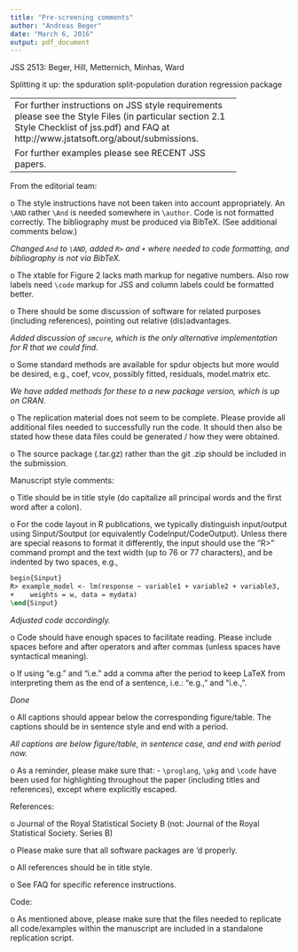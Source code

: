 ```yaml
---
title: "Pre-screening comments"
author: "Andreas Beger"
date: "March 6, 2016"
output: pdf_document
---
```


JSS 2513: Beger, Hill, Metternich, Minhas, Ward

Splitting it up: the spduration split-population duration regression package

---------------------------------------------------------
For further instructions on JSS style requirements please see the Style Files (in particular section 2.1 Style Checklist of jss.pdf) and FAQ at http://www.jstatsoft.org/about/submissions.

For further examples please see RECENT JSS papers.
---------------------------------------------------------


From the editorial team:

o The style instructions have not been taken into account appropriately. An `\AND` rather `\And` is needed somewhere in `\author`. Code is not formatted correctly. The bibliography must be produced via BibTeX. (See additional comments below.)

*Changed `And` to `\AND`, added `R>` and `+` where needed to code formatting, and bibliography is not via BibTeX.*

o The xtable for Figure 2 lacks math markup for negative numbers. Also row labels need `\code` markup for JSS and column labels could be formatted better.



o There should be some discussion of software for related purposes (including references), pointing out relative (dis)advantages.

*Added discussion of `smcure`, which is the only alternative implementation for R that we could find.*

o Some standard methods are available for spdur objects but more would be desired, e.g., coef, vcov, possibly fitted, residuals, model.matrix etc.

*We have added methods for these to a new package version, which is up on CRAN.*

o The replication material does not seem to be complete. Please provide all additional files needed to successfully run the code. It should then also be stated how these data files could be generated / how they were obtained.

o The source package (.tar.gz) rather than the git .zip should be included in the submission.


Manuscript style comments:

o Title should be in title style (do capitalize all principal words and the first word after a colon).

o For the code layout in R publications, we typically distinguish input/output using Sinput/Soutput (or equivalently CodeInput/CodeOutput). Unless there are special reasons to format it differently, the input should use the “R>” command prompt and the text width (up to 76 or 77 characters), and be indented by two spaces, e.g.,

```latex
begin{Sinput}
R> example_model <- lm(response ~ variable1 + variable2 + variable3, 
+    weights = w, data = mydata)
\end{Sinput}
```

*Adjusted code accordingly.*

o Code should have enough spaces to facilitate reading.  Please include spaces before and after operators and after commas (unless spaces have syntactical meaning).

o If using "e.g." and "i.e." add a comma after the period to keep LaTeX from interpreting them as the end of a sentence, i.e.: "e.g., " and "i.e., ".

*Done*

o All captions should appear below the corresponding figure/table. The captions should be in sentence style and end with a period.

*All captions are below figure/table, in sentence case, and end with period now.*

o As a reminder, please make sure that:
	- `\proglang`, `\pkg` and `\code` have been used for highlighting throughout the paper (including titles and references), except where explicitly escaped.


References:

o Journal of the Royal Statistical Society B (not: Journal of the Royal Statistical Society. Series B)

o Please make sure that all software packages are \cite{}'d properly.

o All references should be in title style.

o See FAQ for specific reference instructions.


Code:

o As mentioned above, please make sure that the files needed to replicate all code/examples within the manuscript are included in a standalone replication script.